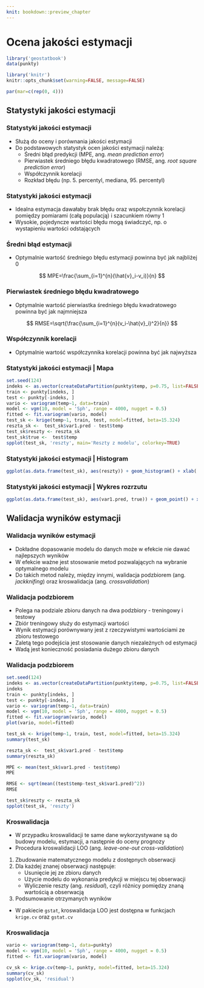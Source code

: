 ```yaml
---
knit: bookdown::preview_chapter
---
```


# Ocena jakości estymacji {#ocena-jakosci-estymacji}

<!--[UWAGA POMIESZANY ME Z RESZTĄ!!]-->

```r
library('geostatbook')
data(punkty)
```

```r
library('knitr')
knitr::opts_chunk$set(warning=FALSE, message=FALSE)
```

```r
par(mar=c(rep(0, 4)))
```

## Statystyki jakości estymacji
### Statystyki jakości estymacji
- Służą do oceny i porównania jakości estymacji
- Do podstawowych statystyk ocen jakości estymacji należą:
    - Średni błąd predykcji (MPE, ang. *mean prediction error*)
    - Pierwiastek średniego błędu kwadratowego (RMSE, ang. *root square prediction error*)
    - Współczynnik korelacji
    - Rozkład błędu (np. 5. percentyl, mediana, 95. percentyl)
    
### Statystyki jakości estymacji
- Idealna estymacja dawałaby brak błędu oraz wspołczynnik korelacji pomiędzy pomiarami (całą populacją) i szacunkiem równy 1
- Wysokie, pojedyncze wartości błędu mogą świadczyć, np. o wystapieniu wartości odstających

### Średni błąd estymacji
- Optymalnie wartość średniego błędu estymacji powinna być jak najbliżej 0

$$ MPE=\frac{\sum_{i=1}^{n}(\hat{v}_i-v_i)}{n} $$    

### Pierwiastek średniego błędu kwadratowego
- Optymalnie wartość pierwiastka średniego błędu kwadratowego powinna być jak najmniejsza

$$ RMSE=\sqrt{\frac{\sum_{i=1}^{n}(v_i-\hat{v}_i)^2}{n}} $$     

### Współczynnik korelacji
- Optymalnie wartość współczynnika korelacji powinna być jak najwyższa

### Statystyki jakości estymacji | Mapa

```r
set.seed(124)
indeks <- as.vector(createDataPartition(punkty$temp, p=0.75, list=FALSE))
train <- punkty[indeks, ]
test <- punkty[-indeks, ]
vario <- variogram(temp~1, data=train)
model <- vgm(10, model = 'Sph', range = 4000, nugget = 0.5)
fitted <- fit.variogram(vario, model)
test_sk <- krige(temp~1, train, test, model=fitted, beta=15.324)
reszta_sk <-  test_sk$var1.pred - test$temp
test_sk$reszty <- reszta_sk
test_sk$true <-  test$temp
spplot(test_sk, 'reszty', main='Reszty z modelu', colorkey=TRUE)
```

### Statystyki jakości estymacji | Histogram

```r
ggplot(as.data.frame(test_sk), aes(reszty)) + geom_histogram() + xlab('Reszty z modelu') + ylab('Liczebność')
```

### Statystyki jakości estymacji | Wykres rozrzutu

```r
ggplot(as.data.frame(test_sk), aes(var1.pred, true)) + geom_point() + xlab('Predykcja') + ylab('Zmierzona wartość')
```

## Walidacja wyników estymacji

### Walidacja wyników estymacji
- Dokładne dopasowanie modelu do danych może w efekcie nie dawać najlepszych wyników
- W efekcie ważne jest stosowanie metod pozwalających na wybranie optymalnego modelu
- Do takich metod należy, między innymi, walidacja podzbiorem (ang. *jackknifing*) oraz kroswalidacja (ang. *crossvalidation*)

### Walidacja podzbiorem 
- Polega na podziale zbioru danych na dwa podzbiory - treningowy i testowy
- Zbiór treningowy służy do estymacji wartości
- Wynik estymacji porównywany jest z rzeczywistymi wartościami ze zbioru testowego
- Zaletą tego podejścia jest stosowanie danych niezależnych od estymacji
- Wadą jest konieczność posiadania dużego zbioru danych

### Walidacja podzbiorem 

```r
set.seed(124)
indeks <- as.vector(createDataPartition(punkty$temp, p=0.75, list=FALSE))
indeks
train <- punkty[indeks, ]
test <- punkty[-indeks, ]
vario <- variogram(temp~1, data=train)
model <- vgm(10, model = 'Sph', range = 4000, nugget = 0.5)
fitted <- fit.variogram(vario, model)
plot(vario, model=fitted)

test_sk <- krige(temp~1, train, test, model=fitted, beta=15.324)
summary(test_sk)

reszta_sk <-  test_sk$var1.pred - test$temp
summary(reszta_sk)

MPE <- mean(test_sk$var1.pred - test$temp)
MPE

RMSE <- sqrt(mean((test$temp-test_sk$var1.pred)^2))
RMSE

test_sk$reszty <- reszta_sk
spplot(test_sk, 'reszty')
```


### Kroswalidacja
- W przypadku kroswalidacji te same dane wykorzystywane są do budowy modelu, estymacji, a następnie do oceny prognozy
- Procedura kroswalidacji LOO (ang. *leave-one-out cross-validation*)

1. Zbudowanie matematycznego modelu z dostępnych obserwacji
2. Dla każdej znanej obserwacji następuje:
    - Usunięcie jej ze zbioru danych
    - Użycie modelu do wykonania predykcji w miejscu tej obserwacji
    - Wyliczenie reszty (ang. *residual*), czyli różnicy pomiędzy znaną wartością a obserwacją
3. Podsumowanie otrzymanych wyników
    
- W pakiecie `gstat`, kroswalidacja LOO jest dostępna w funkcjach `krige.cv` oraz `gstat.cv`

### Kroswalidacja 

```r
vario <- variogram(temp~1, data=punkty)
model <- vgm(10, model = 'Sph', range = 4000, nugget = 0.5)
fitted <- fit.variogram(vario, model)

cv_sk <- krige.cv(temp~1, punkty, model=fitted, beta=15.324)
summary(cv_sk)
spplot(cv_sk, 'residual')
```

<!-- 

```r
# ok_loocv <- krige.cv(temp~1, punkty, model=model_zl2)
# summary(ok_loocv)
```

- Tutaj inne przykłady
- Wykresy z loocv
- wykresy porównujące

```r
# ok_fit <- gstat(formula=temp~1, data=punkty, model=model_zl2)
# ok_loocv <- gstat.cv(OK_fit, debug.level=0, random=FALSE)
# spplot(pe[6])
```

## 
- prezentacja 5 Ani
- spatinter folder
- AIC

## Walidacja wyników estymacji

### Walidacja wyników estymacji |  Kriging zwykły - LOO crossvalidation
krige.cv

```r
# OK_fit <- gstat(id="OK_fit", formula=temp~1, data=punkty, model=fitted)
# pe <- gstat.cv(OK_fit, debug.level=0, random=FALSE)
# spplot(pe[6])
# 
# z <- predict(OK_fit, newdata = grid, debug.level = 0)
# grid2 <- grid
# grid2$OK_pred <- z$OK_fit.pred
# grid2$OK_se <- sqrt(z$OK_fit.var)
# library('rasterVis')
# spplot(grid2, 'OK_pred')
# spplot(grid2, 'OK_se')
```

### Walidacja wyników estymacji |  K  Kriging uniwersalny - LOO crossvalidation

```r
# KU_fit <- gstat(id="KU_fit", formula=temp~odl_od_morza, data=punkty, model=fitted_ku)
# pe <- gstat.cv(KU_fit, debug.level=0, random=FALSE)
# spplot(pe[6])

# dodanie odległości od morza do siatki !!
# z_KU <- predict(KU_fit, newdata = grid, debug.level = 0)
# grid$KU_pred <- z$KU_fit.pred
# grid$KU_se <- sqrt(z$KU_fit.var)
# library('rasterVis')
# spplot(grid, 'KU_pred')
# spplot(grid, 'KU_se')
```
-->
